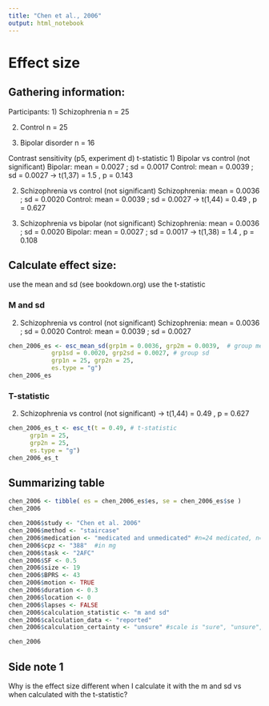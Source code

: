 ```yaml
---
title: "Chen et al., 2006"
output: html_notebook
---
```


# Effect size

## Gathering information:

Participants: 
1) Schizophrenia
  n = 25

2) Control
  n = 25
  
3) Bipolar disorder
  n = 16


Contrast sensitivity (p5, experiment d)
t-statistic
1) Bipolar vs control (not significant)
  Bipolar: mean = 0.0027 ; sd = 0.0017
  Control: mean = 0.0039 ; sd = 0.0027
  -> t(1,37) = 1.5 , p = 0.143

2) Schizophrenia vs control (not significant)
  Schizophrenia: mean = 0.0036 ; sd = 0.0020
  Control: mean = 0.0039 ; sd = 0.0027
  -> t(1,44) = 0.49 , p = 0.627

3) Schizophrenia vs bipolar (not significant)
  Schizophrenia: mean = 0.0036 ; sd = 0.0020
  Bipolar: mean = 0.0027 ; sd = 0.0017
  -> t(1,38) = 1.4 , p = 0.108
  

## Calculate effect size:
  use the mean and sd (see bookdown.org)
  use the t-statistic

### M and sd 
2) Schizophrenia vs control (not significant)
  Schizophrenia: mean = 0.0036 ; sd = 0.0020
  Control: mean = 0.0039 ; sd = 0.0027
```r
chen_2006_es <- esc_mean_sd(grp1m = 0.0036, grp2m = 0.0039,  # group mean
            grp1sd = 0.0020, grp2sd = 0.0027, # group sd
            grp1n = 25, grp2n = 25, 
            es.type = "g")
chen_2006_es

```

### T-statistic
2) Schizophrenia vs control (not significant)
  -> t(1,44) = 0.49 , p = 0.627
```r
chen_2006_es_t <- esc_t(t = 0.49, # t-statistic
      grp1n = 25,
      grp2n = 25,
      es.type = "g")
chen_2006_es_t

```


## Summarizing table

```r
chen_2006 <- tibble( es = chen_2006_es$es, se = chen_2006_es$se ) 
chen_2006

chen_2006$study <- "Chen et al. 2006"
chen_2006$method <- "staircase"  
chen_2006$medication <- "medicated and unmedicated" #n=24 medicated, n=1 unmedicated
chen_2006$cpz <- "388"  #in mg
chen_2006$task <- "2AFC" 
chen_2006$SF <- 0.5
chen_2006$size <- 19
chen_2006$BPRS <- 43
chen_2006$motion <- TRUE 
chen_2006$duration <- 0.3 
chen_2006$location <- 0 
chen_2006$lapses <- FALSE
chen_2006$calculation_statistic <- "m and sd"  
chen_2006$calculation_data <- "reported" 
chen_2006$calculation_certainty <- "unsure" #scale is "sure", "unsure", "very unsure"

chen_2006
```


## Side note 1
Why is the effect size different when I calculate it with the m and sd vs when calculated with the t-statistic?
